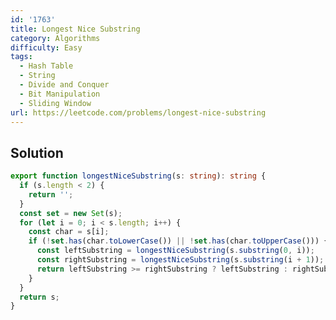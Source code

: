 ```yaml
---
id: '1763'
title: Longest Nice Substring
category: Algorithms
difficulty: Easy
tags:
  - Hash Table
  - String
  - Divide and Conquer
  - Bit Manipulation
  - Sliding Window
url: https://leetcode.com/problems/longest-nice-substring
---
```


## Solution

```typescript filename="solution.ts" copy
export function longestNiceSubstring(s: string): string {
  if (s.length < 2) {
    return '';
  }
  const set = new Set(s);
  for (let i = 0; i < s.length; i++) {
    const char = s[i];
    if (!set.has(char.toLowerCase()) || !set.has(char.toUpperCase())) {
      const leftSubstring = longestNiceSubstring(s.substring(0, i));
      const rightSubstring = longestNiceSubstring(s.substring(i + 1));
      return leftSubstring >= rightSubstring ? leftSubstring : rightSubstring;
    }
  }
  return s;
}
```
